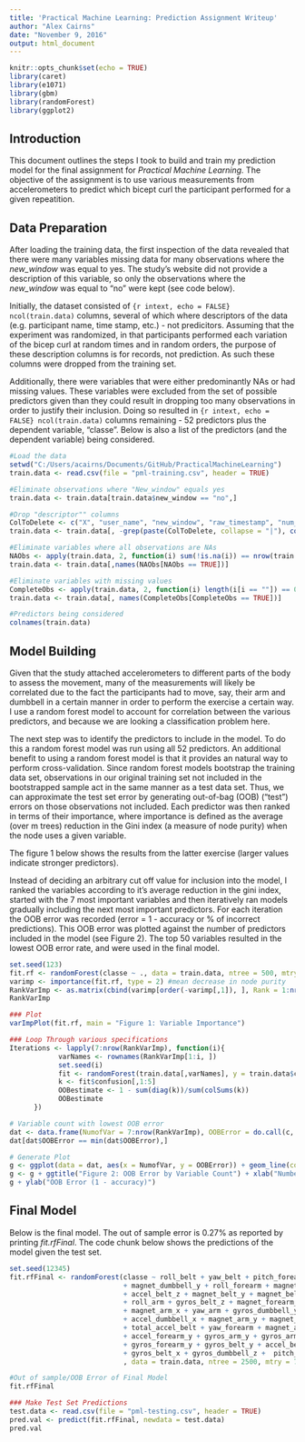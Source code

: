 ```yaml
---
title: 'Practical Machine Learning: Prediction Assignment Writeup'
author: "Alex Cairns"
date: "November 9, 2016"
output: html_document
---
```


```r
knitr::opts_chunk$set(echo = TRUE)
library(caret)
library(e1071)
library(gbm)
library(randomForest)
library(ggplot2)
```

## Introduction

This document outlines the steps I took to build and train my prediction model for the final assignment for *Practical Machine Learning.*  The objective of the assignment is to use various measurements from accelerometers to predict which bicept curl the participant performed for a given repeatition.

## Data Preparation

After loading the training data, the first inspection of the data revealed that there were many variables missing data  for many observations where the *new_window* was equal to yes.  The study's website did not provide a description of this variable, so only the observations where the *new_window* was equal to "no" were kept (see code below).

Initially, the dataset consisted of ```{r intext, echo = FALSE} ncol(train.data)``` columns, several of which where descriptors of the data (e.g. participant name, time stamp, etc.) - not predicitors. Assuming that the experiment was randomized, in that participants performed each variation of the bicep curl at random times and in random orders, the purpose of these description columns is for records, not prediction.  As such these columns were dropped from the training set.

Additionally, there were variables that were either predominantly NAs or had missing values. These variables were excluded from the set of possible predictors given than they could result in dropping too many observations in order to justify their inclusion.  Doing so resulted in ```{r intext, echo = FALSE} ncol(train.data)``` columns remaining - 52 predictors plus the dependent variable, "classe". Below is also a list of the predictors (and the dependent variable) being considered.

```r
#Load the data
setwd("C:/Users/acairns/Documents/GitHub/PracticalMachineLearning")
train.data <- read.csv(file = "pml-training.csv", header = TRUE)

#Eliminate observations where "New_window" equals yes
train.data <- train.data[train.data$new_window == "no",]

#Drop "descriptor"" columns
ColToDelete <- c("X", "user_name", "new_window", "raw_timestamp", "num_window", "cvtd_timestamp")
train.data <- train.data[, -grep(paste(ColToDelete, collapse = "|"), colnames(train.data))]

#Eliminate variables where all observations are NAs
NAObs <- apply(train.data, 2, function(i) sum(!is.na(i)) == nrow(train.data))
train.data <- train.data[,names(NAObs[NAObs == TRUE])]

#Eliminate variables with missing values
CompleteObs <- apply(train.data, 2, function(i) length(i[i == ""]) == 0)
train.data <- train.data[, names(CompleteObs[CompleteObs == TRUE])]

#Predictors being considered
colnames(train.data)
```

## Model Building

Given that the study attached accelerometers to different parts of the body to assess the movement, many of the measurements will likely be correlated due to the fact the participants had to move, say, their arm and dumbbell in a certain manner in order to perform the exercise a certain way.  I use a random forest model to account for correlation between the various predictors, and because we are looking a classification problem here.

The next step was to identify the predictors to include in the model. To do this a random forest model was run using all 52 predictors.  An additional benefit to using a random forest model is that it provides an natural way to perform cross-validation.  Since random forest models bootstrap the training data set, observations in our original training set not included in the bootstrapped sample act in the same manner as a test data set.  Thus, we can approximate the test set error by generating out-of-bag (OOB) ("test") errors on those observations not included.  Each predictor was then ranked in terms of their importance, where importance is defined as the average (over m trees) reduction in the Gini index (a measure of node purity) when the node uses a given variable. 

The figure 1 below shows the results from the latter exercise (larger values indicate stronger predictors).  

Instead of deciding an arbitrary cut off value for inclusion into the model, I ranked the variables according to it's average reduction in the gini index, started with the 7 most important variables and then iteratively ran models gradually including the next most important predictors.  For each iteration the OOB error was recorded (error = 1 - accuracy or % of incorrect predictions).  This OOB error was plotted against the number of predictors included in the model (see Figure 2).  The top 50 variables resulted in the lowest OOB error rate, and were used in the final model.

```r
set.seed(123)
fit.rf <- randomForest(classe ~ ., data = train.data, ntree = 500, mtry = 7, importance = T)
varimp <- importance(fit.rf, type = 2) #mean decrease in node purity
RankVarImp <- as.matrix(cbind(varimp[order(-varimp[,1]), ], Rank = 1:nrow(varimp)))
RankVarImp

### Plot
varImpPlot(fit.rf, main = "Figure 1: Variable Importance")

### Loop Through various specifications
Iterations <- lapply(7:nrow(RankVarImp), function(i){
            varNames <- rownames(RankVarImp[1:i, ])
            set.seed(i)
            fit <- randomForest(train.data[,varNames], y = train.data$classe, ntree = 500, mtry = 7)
            k <- fit$confusion[,1:5]
            OOBestimate <- 1 - sum(diag(k))/sum(colSums(k))
            OOBestimate
      })

# Variable count with lowest OOB error
dat <- data.frame(NumofVar = 7:nrow(RankVarImp), OOBError = do.call(c, Iterations))
dat[dat$OOBError == min(dat$OOBError),]

# Generate Plot
g <- ggplot(data = dat, aes(x = NumofVar, y = OOBError)) + geom_line(col = "blue")
g <- g + ggtitle("Figure 2: OOB Error by Variable Count") + xlab("Number of Predictors Included (According to Rank)")
g + ylab("OOB Error (1 - accuracy)")
```

## Final Model

Below is the final model.  The out of sample error is 0.27% as reported by printing *fit.rfFinal*.  The code chunk below shows the predictions of the model given the test set.

```r
set.seed(12345)
fit.rfFinal <- randomForest(classe ~ roll_belt + yaw_belt + pitch_forearm + magnet_dumbbell_z + pitch_belt 
                            + magnet_dumbbell_y + roll_forearm + magnet_dumbbell_x + roll_dumbbell + accel_dumbbell_y 
                            + accel_belt_z + magnet_belt_y + magnet_belt_z + accel_forearm_x + accel_dumbbell_z 
                            + roll_arm + gyros_belt_z + magnet_forearm_z + total_accel_dumbbell + yaw_dumbbell 
                            + magnet_arm_x + yaw_arm + gyros_dumbbell_y + magnet_belt_x + accel_forearm_z 
                            + accel_dumbbell_x + magnet_arm_y + magnet_forearm_y + magnet_forearm_x + accel_arm_x 
                            + total_accel_belt + yaw_forearm + magnet_arm_z + pitch_arm + accel_arm_y 
                            + accel_forearm_y + gyros_arm_y + gyros_arm_x + accel_arm_z + gyros_dumbbell_x 
                            + gyros_forearm_y + gyros_belt_y + accel_belt_x + total_accel_forearm + total_accel_arm 
                            + gyros_belt_x + gyros_dumbbell_z +  pitch_dumbbell + accel_belt_y
                            , data = train.data, ntree = 2500, mtry = 7, importance = T)

#Out of sample/OOB Error of Final Model
fit.rfFinal

### Make Test Set Predictions
test.data <- read.csv(file = "pml-testing.csv", header = TRUE)
pred.val <- predict(fit.rfFinal, newdata = test.data)
pred.val
```
